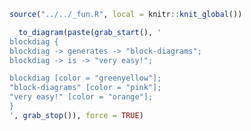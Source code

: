 ```r
source("../../_fun.R", local = knitr::knit_global())
```

```r
  to_diagram(paste(grab_start(), '
blockdiag {
blockdiag -> generates -> "block-diagrams";
blockdiag -> is -> "very easy!";

blockdiag [color = "greenyellow"];
"block-diagrams" [color = "pink"];
"very easy!" [color = "orange"];
}
', grab_stop()), force = TRUE)
```
